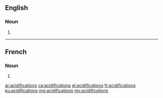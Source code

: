 ==English==

===Noun===
{{head|en|noun plural form}}

# {{plural of|acidification|lang=en}}

----

==French==

===Noun===
{{head|fr|noun plural form\|g=f}}

# {{plural of|acidification|lang=fr}}

[[ar:acidifications]]
[[ca:acidifications]]
[[el:acidifications]]
[[fr:acidifications]]
[[ku:acidifications]]
[[mg:acidifications]]
[[my:acidifications]]